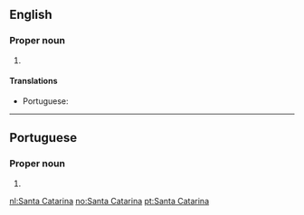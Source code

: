 ==English==
{{wikipedia}}

===Proper noun===
{{en-proper noun|head=[[Santa]] [[Catarina]]}}

# {{place:Brazil/state|en|capital=Florianópolis|region=South Region}}

====Translations====
{{trans-top|state in southern Brazil}}
* Portuguese: {{t+|pt|Santa Catarina|f}}
{{trans-mid}}
{{trans-bottom}}

----

==Portuguese==

===Proper noun===
{{pt-proper noun|m}}

# {{place:Brazil/state|pt|capital=Florianópolis|region=South Region}}

[[nl:Santa Catarina]]
[[no:Santa Catarina]]
[[pt:Santa Catarina]]